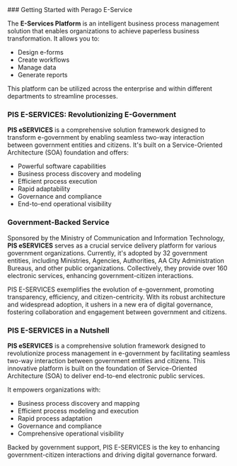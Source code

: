 
<Steps>
### Getting Started with Perago E-Service

The **E-Services Platform** is an intelligent business process management solution that enables organizations to achieve paperless business transformation. It allows you to:

- Design e-forms
- Create workflows
- Manage data
- Generate reports

This platform can be utilized across the enterprise and within different departments to streamline processes.

### PIS E-SERVICES: Revolutionizing E-Government

**PIS eSERVICES** is a comprehensive solution framework designed to transform e-government by enabling seamless two-way interaction between government entities and citizens. It's built on a Service-Oriented Architecture (SOA) foundation and offers:

- Powerful software capabilities
- Business process discovery and modeling
- Efficient process execution
- Rapid adaptability
- Governance and compliance
- End-to-end operational visibility

### Government-Backed Service

Sponsored by the Ministry of Communication and Information Technology, **PIS eSERVICES** serves as a crucial service delivery platform for various government organizations. Currently, it's adopted by 32 government entities, including Ministries, Agencies, Authorities, AA City Administration Bureaus, and other public organizations. Collectively, they provide over 160 electronic services, enhancing government-citizen interactions.

PIS E-SERVICES exemplifies the evolution of e-government, promoting transparency, efficiency, and citizen-centricity. With its robust architecture and widespread adoption, it ushers in a new era of digital governance, fostering collaboration and engagement between government and citizens.

### PIS E-SERVICES in a Nutshell

**PIS eSERVICES** is a comprehensive solution framework designed to revolutionize process management in e-government by facilitating seamless two-way interaction between government entities and citizens. This innovative platform is built on the foundation of Service-Oriented Architecture (SOA) to deliver end-to-end electronic public services.

It empowers organizations with:

- Business process discovery and mapping
- Efficient process modeling and execution
- Rapid process adaptation
- Governance and compliance
- Comprehensive operational visibility

Backed by government support, PIS E-SERVICES is the key to enhancing government-citizen interactions and driving digital governance forward.

</Steps>
